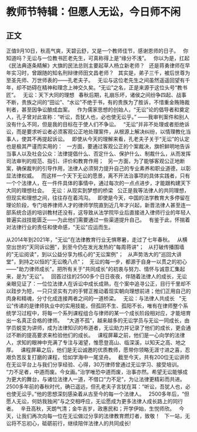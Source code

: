 # 教师节特辑：但愿人无讼，今日师不闲
## 正文

正值9月10日，秋高气爽，天碧云舒，又是一个教师佳节，感谢恩师的日子。
 
你知道吗？无讼与一位教书匠老先生，可真称得上是“缘分不浅”。
 
你以为是，扛起《民法典逐条精解》大旗的民法总则主要起草人杨立新老师？
 
还是蒋勇律师在早年实习时，曾跟随的知名刑辩律师田文昌老师？
 
其实是，弟子三千，被后世尊为至圣先师、万世师表的——孔老夫子。
 
无讼与这位老先生之间虽然遥遥回望有千年，却不妨碍在精神和理念上神交久矣。“无讼”之名，正是来源于这位头号“教书匠”。
 
无讼：天下大同的理想
 
春秋后期，礼崩乐坏，诸侯之间纷争四起、战事不断，贵族之间的“田讼”、“水讼”不绝于书，有的贵族为了胜诉，不惜重金贿赂裁判者，甚至因争讼酿成血案。
 
作为儒家思想的创始人，“无讼”论的倡导者和奠定人，孔子曾对此宣称：“听讼，吾犹人也，必也使无讼乎。”
——我审判案件和别人没有什么不同，但是我的目标在于使人们不争讼。
 
“无讼”并非不处理或者拒绝诉讼，而是要求听讼者必须客观公正地处理案件，从根源上解决纠纷，以情理教化当事人，使其不再提起诉讼。
 
即使从今天的理解来看，孔老夫子关于“无讼”的认定也是极其严谨而实用的：
 
一方面，要通过客观公正的个案裁决，旗帜鲜明地告诉当事人以及社会公众：法律提倡什么、否定什么、保护什么、制裁什么，从而发挥司法审判的规范、指引、评价和教育作用；
 
另一方面，为了能够客观公正地断案，确保裁判的引导作用，法律人必须努力提升自己的专业素养和职业道德，以彰显法律权威。
 
而这样一个天下无讼的愿景，离不开法治事项的具体实践者，只有一个个法律人，在一件件具体的事情中，通过每次的一点点进步，才能跟构建天下大同的理想社会。
 
无讼：从现实到梦想的桥梁
 
公正是我等法律人的共同理想，但现实和理想之间，往往存在着鸿沟。
 
即使是今天，中国的法学教育大多停留在理论阶段，专门培养律师人才的律师学院直到近几年才兴起，新晋法律人甚至连一部系统合适的培训教材还没有，这导致从法学院毕业后直接进入律师行业的年轻人普遍实战技能匮乏——为此他们需要通过一些渠道提升自己。
 
有鉴于此，怀揣着对法律行业的责任和使命感，"无讼"应运而生。

从2014年到2021年，"无讼"在法律教育行业无惧寒暑，走过了七年春秋。
 
从横空出世的"天同诉讼圈"，到至今仍在发光发热的"每周蒋讲"；
 
从打破传播围墙的"无讼阅读"，到以公益分享为核心的"无讼案例"；
 
从声势浩大的"巡回大讲堂"，到持之以恒的"无讼晚八点"；
 
无讼的每一步，都源于自身一以贯之的初心——"助力律师成长"。把所有关于"共同成长"的初衷与努力、情怀与诚意汇集起来，是为"无讼"。
 
回首过往的2500多个日日夜夜，伴随着法律人的成长，无讼亲眼见证了：一位位法律人在诉讼中成长成熟，在个案中追寻公正，目行千里却不以跬步为短，一只只坚实有力的手臂正推动着现实朝向理想前进；他们正用自己的肉身和精魂，分寸化成连接两者之间的一道桥梁。
 
无讼：与法律人共成长
 
"无讼"传递的是律师执业中的实用技能，但孤阴不生、孤阳不长，唯有在律师整个系统学习过程中，将每一个系列课程组合与律师的某一个成长阶段相对应，才能培育出一名真正合格的律师。
 
“大道不孤”，越来越多的无讼学员与无讼一同成长，由学员蜕变为讲师，成为法律知识的布道者，无讼助力并记录了他们的成长，更会通过不断的提高要求来检验他们的成长。
 
课程屏幕之前，他们是一心向学的法律人，求知的眼神中充满了专注与渴望，惟愿登高山、临深溪，以知天之高、地之厚。
 
课程屏幕之后，他们是无讼诚邀的优质教师，愿带你领略无涯寸进之喜，忍艰负苦反复打磨的课程，恰如学海中一尾坚舟。
 
截至今天，共有200位无讼讲师在无讼平台上与我们分享经验、心得，30万律师曾通过无讼学习、接受培训。
 
“力不足者，中道而废。今女画。”治学唯恐中道而废，治事亦然。希望无讼能够成为更大的舞台，与诸位法律人一道，不借口“力不足”，为让法律更精彩而共进。
 
2500多年前的春秋时代，确已遥远，但孔老夫子言犹在耳：“听讼，吾犹人也，必也使无讼乎。”他的思想深刻感染着从古至今的每一个法律人。
 
2500多年后，“但愿人无讼，何妨我独闲”与之交相呼应，无讼愿成为更多法律人成长路上的同行者。
 
辛丑高秋，天朗气清；金牛吉岁，政惠民和；开学伊始，生悦师欣。
 
今天，让我们再次向每一位在无讼做过分享的法律教育燃灯者，致敬！
 
下一站，无讼将不忘初心，砥砺前行，继续陪伴法律人的共同成长!
 
